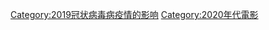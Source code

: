 {{Category main|2019冠状病毒病疫情对电影业的影响}}
[[Category:2019冠状病毒病疫情的影响|Category:2019冠状病毒病疫情的影响]]
[[Category:2020年代電影|Category:2020年代電影]]